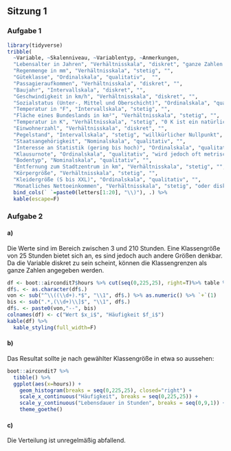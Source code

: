## Sitzung 1 {-}

### Aufgabe 1

```r
library(tidyverse)
tribble(
  ~Variable, ~Skalenniveau, ~Variablentyp, ~Anmerkungen,
  "Lebensalter in Jahren", "Verhältnisskala", "diskret", "ganze Zahlen vorausgesetzt",
  "Regenmenge in mm", "Verhältnisskala", "stetig", "",
  "Güteklasse", "Ordinalskala", "qualitativ",  "",
  "Passagieraufkommen", "Verhältnisskala", "diskret", "",
  "Baujahr", "Intervallskala", "diskret", "",
  "Geschwindigkeit in km/h", "Verhältnisskala", "diskret", "",
  "Sozialstatus (Unter-, Mittel und Oberschicht)", "Ordinalskala", "qualitativ", "",
  "Temperatur in °F", "Intervallskala", "stetig", "",
  "Fläche eines Bundeslands in km²", "Verhältnisskala", "stetig", "",
  "Temperatur in K", "Verhältnisskala", "stetig", "0 K ist ein natürlicher Nullpunkt",
  "Einwohnerzahl", "Verhältnisskala", "diskret", "",
  "Pegelstand", "Intervallskala", "stetig", "willkürlicher Nullpunkt",
  "Staatsangehörigkeit", "Nominalskala", "qualitativ", "",
  "Interesse an Statistik (gering bis hoch)", "Ordinalskala", "qualitativ", "",
  "Klausurnote", "Ordinalskala", "qualitativ", "wird jedoch oft metrisch verwendet",
  "Bodentyp", "Nominalskala", "qualitativ", "",
  "Entfernung zum Stadtzentrum in km", "Verhältnisskala", "stetig", "",
  "Körpergröße", "Verhältnisskala", "stetig", "",
  "Kleidergröße (S bis XXL)", "Ordinalskala", "qualitativ", "",
  "Monatliches Nettoeinkommen", "Verhältnisskala", "stetig", "oder diskret für Cent-Beträge") %>%
  bind_cols(` `=paste0(letters[1:20], "\\)"), .) %>%
  kable(escape=F)
```

### Aufgabe 2

#### a)

Die Werte sind im Bereich zwischen 3 und 210 Stunden. Eine Klassengröße von 25 Stunden bietet sich an, es sind jedoch auch andere Größen denkbar. Da die Variable diskret zu sein scheint, können die Klassengrenzen als ganze Zahlen angegeben werden.

```r
df <- boot::aircondit7$hours %>% cut(seq(0,225,25), right=T)%>% table %>% as.data.frame
df$. <- as.character(df$.)
von <- sub("^\\((\\d+).*$", "\\1", df$.) %>% as.numeric() %>% `+`(1)
bis <- sub(".*,(\\d+)\\]$", "\\1", df$.)
df$. <- paste0(von,"--", bis)
colnames(df) <- c("Wert $x_i$", "Häufigkeit $f_i$")
kable(df) %>%
  kable_styling(full_width=F)
```

#### b)

Das Resultat sollte je nach gewählter Klassengröße in etwa so aussehen:

```r
boot::aircondit7 %>%
  tibble() %>%
  ggplot(aes(x=hours)) +
    geom_histogram(breaks = seq(0,225,25), closed="right") +
    scale_x_continuous("Häufigkeit", breaks = seq(0,225,25)) +
    scale_y_continuous("Lebensdauer in Stunden", breaks = seq(0,9,1)) +
    theme_goethe()
```

#### c)

Die Verteilung ist unregelmäßig abfallend.
